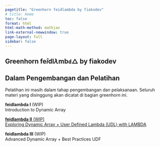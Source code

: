 ```yaml
---
pagetitle: "Greenhorn feidlambda by fiakodev"
# title: Home
toc: false
format: html
html-math-method: mathjax
link-external-newwindow: true
page-layout: full
sidebar: false
---
```


::: {.text-center .m-0}
# Greenhorn $\text{fe}\hat{i}\text{d} \textbf{l} \lambda \text{m} \textsf{b} \texttt{d} \bigtriangleup$ by **fiako**dev
:::

::: {.text-center .callout-important appearance="simple" icon="false"}
## Dalam Pengembangan dan Pelatihan
Pelatihan ini masih dalam tahap pengembangan dan pelaksanaan. Seluruh materi yang disinggung akan dicatat di bagian greenhorn ini. 
:::

::: {.text-center .fs-4}
**feidlambda I** (WIP)<br>Introduction to Dynamic Array 

[**feidlambda II** (WIP)<br>Exploring Dynamic Array + User Defined Lambda (UDL) with LAMBDA](/greenhorn/feidlambda-2/index.qmd)

**feidlambda III** (WIP)<br>Advanced Dynamic Array + Best Practices UDF
:::